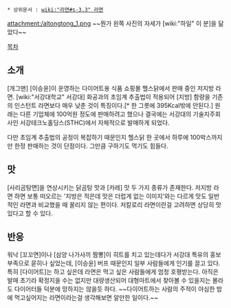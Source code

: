  * 상위문서 : [[wiki:"라면#s-3.3" 라면]]
attachment:/altongtong_1.png
~~뭔가 왼쪽 사진의 자세가 [wiki:"하일" 이 분]을 닮았다~~

[[목차]]

== 소개 ==
{{{#!html
 <iframe width="560" height="315" src="http://www.youtube.com/embed/uxtwkoQQbjc" frameborder="0" allowfullscreen></iframe></object>}}}


[개그맨] [이승윤]이 운영하는 다이어트용 식품 쇼핑몰 헬스닭에서 판매 중인 저지방 라면. [wiki:"서강대학교" 서강대] 화공과의 초임계 추출법이 적용되어 [지방] 함량을 기존의 인스턴트 라면보다 매우 낮춘 것이 특징이다.[* 한 그릇에 395Kcal밖에 안된다.] 원래는 다른 기업체에 100억원 정도에 판매하려고 했으나 결국에는 서강대의 기술지주회사인 서강테크노홀딩스(STHC)에서 자체적으로 발매하게 되었다.

다만 초임계 추출법의 공정이 복잡하기 때문인지 헬스닭 한 곳에서 하루에 100박스까지만 한정 판매하는 것이 단점이다. 그만큼 구하기도 먹기도 힘들다.

== 맛 ==
[사리곰탕면]을 연상시키는 닭곰탕 맛과 [카레] 맛 두 가지 종류가 존재한다. 저지방 라면 하면 보통 떠오르는 '지방은 적은데 맛은 더럽게 없는 이미지'와는 다르게 맛도 일반적인 라면과 비교했을 때 꿀리지 않는 편이다. 저칼로리 라면이란걸 고려하면 상당히 맛있다고 할 수 있다.

== 반응 ==
워낙 [꼬꼬면]이나 [삼양 나가사끼 짬뽕]이 히트를 치고 있는데다가 서강대 특유의 홍보 부족으로 묻히나 싶었는데, [이승윤] 버프 때문인지 일부 사람들에게 인기를 끌고 있다. 특히 [다이어트]는 하고 싶은데 라면은 먹고 싶은 사람들에게 엄청 호평받는다. 아직은 발매 초기라 확정지을 수는 없지만 대량생산되어 대형마트에서 찾아볼 수 있을지는 몰라도 다이어터들 덕분에 망하지는 않을듯 하다. ~~다이어트하는 사람의 주적이 야심한 밤에 먹고싶어지는 라면이라는걸 생각해보면 알만한 일이다.~~
